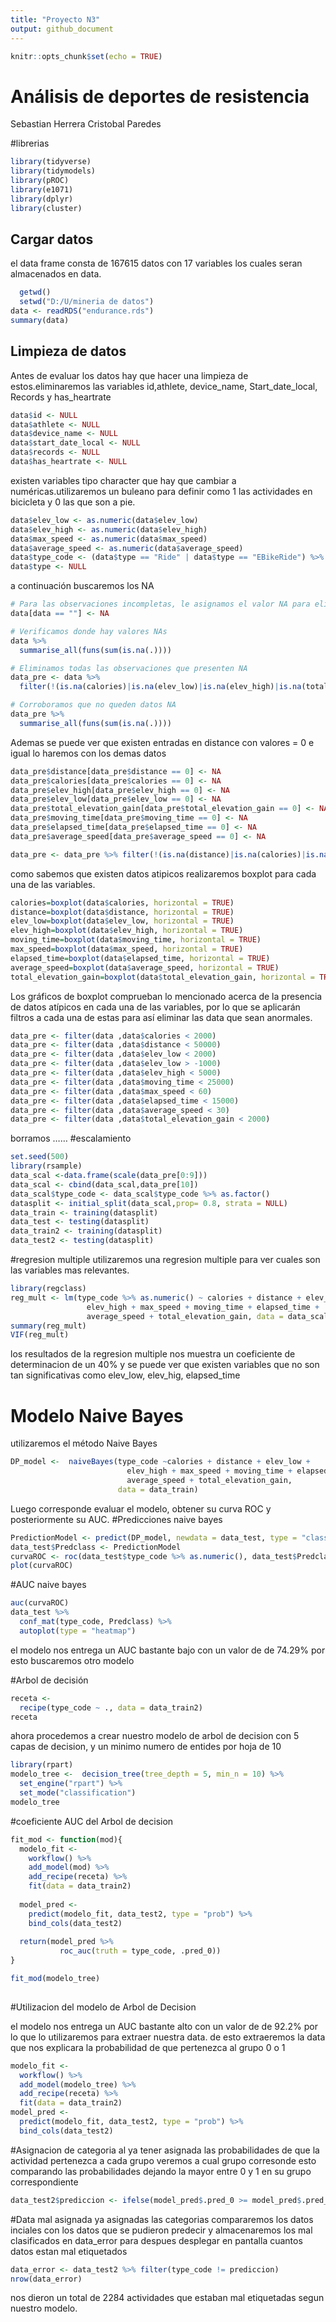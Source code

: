 ```yaml
---
title: "Proyecto N3"
output: github_document
---
```


```r
knitr::opts_chunk$set(echo = TRUE)
```

# Análisis de deportes de resistencia

Sebastian Herrera 
Cristobal Paredes

#librerias
```r
library(tidyverse)
library(tidymodels)
library(pROC)
library(e1071)
library(dplyr)
library(cluster)
```

## Cargar datos
el data frame consta de 167615 datos con 17 variables los cuales seran almacenados en data.

```r
  getwd()
  setwd("D:/U/mineria de datos")
data <- readRDS("endurance.rds")
summary(data)
```

## Limpieza de datos
Antes de evaluar los datos hay que hacer una limpieza de estos.eliminaremos las variables id,athlete, device_name, Start_date_local, Records y has_heartrate 

```r

data$id <- NULL
data$athlete <- NULL
data$device_name <- NULL
data$start_date_local <- NULL
data$records <- NULL
data$has_heartrate <- NULL
```

existen variables tipo character que hay que cambiar a numéricas.utilizaremos un buleano para definir como 1 las actividades en bicicleta y 0 las que son a pie.

```r
data$elev_low <- as.numeric(data$elev_low)
data$elev_high <- as.numeric(data$elev_high)
data$max_speed <- as.numeric(data$max_speed)
data$average_speed <- as.numeric(data$average_speed)
data$type_code <- (data$type == "Ride" | data$type == "EBikeRide") %>% as.numeric()
data$type <- NULL
```

a continuación buscaremos los NA
```r
# Para las observaciones incompletas, le asignamos el valor NA para eliminarlos en el siguiente paso
data[data == ""] <- NA

# Verificamos donde hay valores NAs
data %>% 
  summarise_all(funs(sum(is.na(.))))

# Eliminamos todas las observaciones que presenten NA
data_pre <- data %>% 
  filter(!(is.na(calories)|is.na(elev_low)|is.na(elev_high)|is.na(total_elevation_gain)))

# Corroboramos que no queden datos NA
data_pre %>% 
  summarise_all(funs(sum(is.na(.))))

```
Ademas se puede ver que existen entradas en distance con valores = 0 e igual lo haremos con los demas datos
```r
data_pre$distance[data_pre$distance == 0] <- NA
data_pre$calories[data_pre$calories == 0] <- NA
data_pre$elev_high[data_pre$elev_high == 0] <- NA
data_pre$elev_low[data_pre$elev_low == 0] <- NA
data_pre$total_elevation_gain[data_pre$total_elevation_gain == 0] <- NA
data_pre$moving_time[data_pre$moving_time == 0] <- NA
data_pre$elapsed_time[data_pre$elapsed_time == 0] <- NA
data_pre$average_speed[data_pre$average_speed == 0] <- NA

data_pre <- data_pre %>% filter(!(is.na(distance)|is.na(calories)|is.na(elev_high)|is.na(elev_low)|is.na(total_elevation_gain)|is.na(moving_time)|is.na(elapsed_time)|is.na(average_speed)|is.na(type_code)))

```


como sabemos que existen datos atipicos realizaremos boxplot para cada una de las variables.
```r
calories=boxplot(data$calories, horizontal = TRUE)
distance=boxplot(data$distance, horizontal = TRUE)  
elev_low=boxplot(data$elev_low, horizontal = TRUE)
elev_high=boxplot(data$elev_high, horizontal = TRUE)
moving_time=boxplot(data$moving_time, horizontal = TRUE)
max_speed=boxplot(data$max_speed, horizontal = TRUE)
elapsed_time=boxplot(data$elapsed_time, horizontal = TRUE)
average_speed=boxplot(data$average_speed, horizontal = TRUE)
total_elevation_gain=boxplot(data$total_elevation_gain, horizontal = TRUE)
```

Los gráficos de boxplot comprueban lo mencionado acerca de la presencia de datos atípicos en cada una de las variables, por lo que se aplicarán filtros a cada una de estas para así eliminar las data que sean anormales.  

```r
data_pre <- filter(data ,data$calories < 2000)
data_pre <- filter(data ,data$distance < 50000)
data_pre <- filter(data ,data$elev_low < 2000)
data_pre <- filter(data ,data$elev_low > -1000)
data_pre <- filter(data ,data$elev_high < 5000)
data_pre <- filter(data ,data$moving_time < 25000)
data_pre <- filter(data ,data$max_speed < 60)
data_pre <- filter(data ,data$elapsed_time < 15000)
data_pre <- filter(data ,data$average_speed < 30)
data_pre <- filter(data ,data$total_elevation_gain < 2000)
```
borramos ...... 
#escalamiento
```r
set.seed(500)
library(rsample)
data_scal <-data.frame(scale(data_pre[0:9]))
data_scal <- cbind(data_scal,data_pre[10])
data_scal$type_code <- data_scal$type_code %>% as.factor()
datasplit <- initial_split(data_scal,prop= 0.8, strata = NULL)
data_train <- training(datasplit)
data_test <- testing(datasplit)
data_train2 <- training(datasplit)
data_test2 <- testing(datasplit)
```
#regresion multiple
utilizaremos una regresion multiple para ver cuales son las variables mas relevantes.
```r
library(regclass)
reg_mult <- lm(type_code %>% as.numeric() ~ calories + distance + elev_low +
                 elev_high + max_speed + moving_time + elapsed_time +
                 average_speed + total_elevation_gain, data = data_scal)
summary(reg_mult)
VIF(reg_mult)
```
los resultados de la regresion multiple nos muestra un coeficiente de determinacion de un 40% y se puede ver que existen variables que no son tan significativas
como elev_low, elev_hig, elapsed_time

# Modelo Naive Bayes
utilizaremos el método Naive Bayes
```r

DP_model <-  naiveBayes(type_code ~calories + distance + elev_low +
                          elev_high + max_speed + moving_time + elapsed_time +
                          average_speed + total_elevation_gain,
                        data = data_train)
```

Luego corresponde evaluar el modelo, obtener su curva ROC y posteriormente su AUC.
#Predicciones naive bayes
```r
PredictionModel <- predict(DP_model, newdata = data_test, type = "class") 
data_test$Predclass <- PredictionModel
curvaROC <- roc(data_test$type_code %>% as.numeric(), data_test$Predclass %>% as.numeric())
plot(curvaROC)
```
#AUC naive bayes
```r
auc(curvaROC)
data_test %>% 
  conf_mat(type_code, Predclass) %>% 
  autoplot(type = "heatmap")
```
el modelo nos entrega un AUC bastante bajo con un valor de de 74.29%
por esto buscaremos otro modelo

#Arbol de decisión
```r
receta <- 
  recipe(type_code ~ ., data = data_train2)
receta
```
ahora procedemos a crear nuestro modelo de arbol de decision con 5 capas de  decision, y un minimo numero de entides por hoja de 10
```r
library(rpart)
modelo_tree <-  decision_tree(tree_depth = 5, min_n = 10) %>% 
  set_engine("rpart") %>% 
  set_mode("classification")
modelo_tree
```
#coeficiente AUC del Arbol de decision
```r
fit_mod <- function(mod){
  modelo_fit <- 
    workflow() %>% 
    add_model(mod) %>% 
    add_recipe(receta) %>% 
    fit(data = data_train2)
  
  model_pred <- 
    predict(modelo_fit, data_test2, type = "prob") %>% 
    bind_cols(data_test2)
  
  return(model_pred %>% 
           roc_auc(truth = type_code, .pred_0))
}

fit_mod(modelo_tree)
  
```

#Utilizacion del modelo de Arbol de Decision

el modelo nos entrega un AUC bastante alto con un valor de de 92.2% por lo que lo utilizaremos para extraer nuestra data. de esto extraeremos la data que nos explicara la probabilidad de que pertenezca al grupo 0 o 1

```r
modelo_fit <- 
  workflow() %>% 
  add_model(modelo_tree) %>% 
  add_recipe(receta) %>% 
  fit(data = data_train2)
model_pred <- 
  predict(modelo_fit, data_test2, type = "prob") %>% 
  bind_cols(data_test2)

```

#Asignacion de categoria
al ya tener asignada las probabilidades de que la actividad pertenezca a cada grupo veremos a cual grupo corresonde esto comparando las probabilidades dejando la mayor entre 0 y 1 en su grupo correspondiente
```r
data_test2$prediccion <- ifelse(model_pred$.pred_0 >= model_pred$.pred_1, 0, 1)
```
#Data mal asignada
ya asignadas las categorias compararemos los datos inciales con los datos que se pudieron predecir y almacenaremos los mal clasificados en data_error para despues desplegar en pantalla cuantos datos estan mal etiquetados
```r
data_error <- data_test2 %>% filter(type_code != prediccion)
nrow(data_error)
```
nos dieron un total de 2284 actividades que estaban mal etiquetadas segun nuestro modelo.
